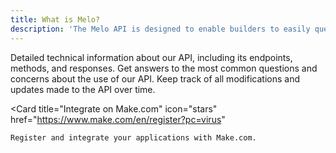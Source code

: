 ```yaml
---
title: What is Melo?
description: 'The Melo API is designed to enable builders to easily query, observe, and automate on-chain real estate data and insights.'
---
```

<CardGroup cols={2}>
<Card
    title="API Reference"
    icon="code"
    href="api-reference"
  >
    Detailed technical information about our API, including its endpoints, methods, and responses.
  </Card>
    <Card
    title="FAQ"
    icon="screwdriver-wrench"
    href="faq"
  >
    Get answers to the most common questions and concerns about the use of our API.
  </Card>
  <Card
    title="Change Log"
    icon="palette"
    href="https://verdant-strand-46f.notion.site/8b657e7b964840abac80acd5afbb683e"
  >
    Keep track of all modifications and updates made to the API over time.
  </Card>

  
  <Card
    title="Integrate on Make.com"
    icon="stars"
    href="https://www.make.com/en/register?pc=virus"
  >
    Register and integrate your applications with Make.com.
  </Card>
</CardGroup>